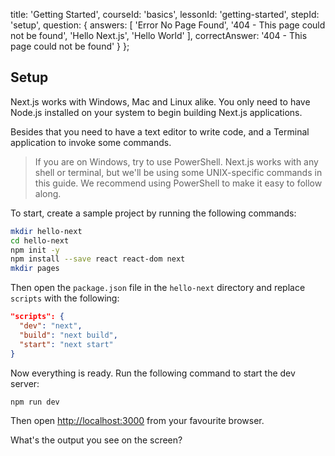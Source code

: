 
  title: 'Getting Started',
  courseId: 'basics',
  lessonId: 'getting-started',
  stepId: 'setup',
  question: {
    answers: [
      'Error No Page Found',
      '404 - This page could not be found',
      'Hello Next.js',
      'Hello World'
    ],
    correctAnswer: '404 - This page could not be found'
  }
};

## Setup

Next.js works with Windows, Mac and Linux alike. You only need to have Node.js installed on your system to begin building Next.js applications.

Besides that you need to have a text editor to write code, and a Terminal application to invoke some commands.

> If you are on Windows, try to use PowerShell.
> Next.js works with any shell or terminal, but we'll be using some UNIX-specific commands in this guide.
> We recommend using PowerShell to make it easy to follow along.

To start, create a sample project by running the following commands:

```bash
mkdir hello-next
cd hello-next
npm init -y
npm install --save react react-dom next
mkdir pages
```

Then open the `package.json` file in the `hello-next` directory and replace `scripts` with the following:

```json
"scripts": {
  "dev": "next",
  "build": "next build",
  "start": "next start"
}
```

Now everything is ready. Run the following command to start the dev server:

```bash
npm run dev
```

Then open [http://localhost:3000](http://localhost:3000/) from your favourite browser.

What's the output you see on the screen?

